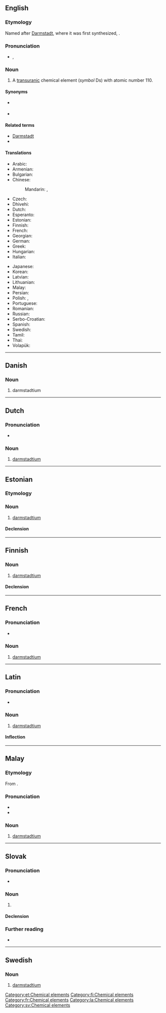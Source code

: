 {{also|Darmstadtium}}
==English==
{{elements|Ds|meitnerium|Mt|roentgenium|Rg}}

===Etymology===
Named after [[w:Darmstadt|Darmstadt]], where it was first synthesized, {{suffix|en||ium}}.

===Pronunciation===
* {{enPR|därmshtä'tēəm}}, {{IPA|/dɑːɹmˈʃtɑːtiəm/|lang=en}}

===Noun===
{{en-noun|-}}
{{wikipedia}}

# A [[transuranic]] chemical element (''symbol'' Ds) with atomic number 110.

====Synonyms====
* {{l|en|eka-platinum}} {{qualifier|used before the element was discovered}}
* {{l|en|ununnilium}} {{qualifier|used before the element was officially named}}

====Related terms====
* [[w:Darmstadt|Darmstadt]]
* {{l|en|darmstadtate}}

====Translations====
{{trans-top|transuranic chemical element with atomic number 110}}
* Arabic: {{t|ar|دَارْمْشْتَادْتِيُوم|tr=darmštadtiyum|m}}
* Armenian: {{t|hy|դարմշտադիում}}
* Bulgarian: {{t|bg|дармщадтий|tr=dármštadtij|m}}
* Chinese:
*: Mandarin: {{t+|cmn|鐽|sc=Hani}}, {{t+|cmn|𫟼|tr=dá|sc=Hani}}
* Czech: {{t+|cs|darmstadtium}}
* Dhivehi: {{t-needed|dv}}
* Dutch: {{t+|nl|darmstadtium|n}}
* Esperanto: {{t+|eo|darmŝtatio}}
* Estonian: {{t+|et|darmstadtium}}
* Finnish: {{t+|fi|darmstadtium}}
* French: {{t+|fr|darmstadtium|m}}
* Georgian: {{t|ka|დარმშტატიუმი}}
* German: {{t+|de|Darmstadtium|n}}
* Greek: {{t+|el|νταρμστάντιο|n}}
* Hungarian: {{t+|hu|darmstadtium}}
* Italian: {{t+|it|darmstadtio|m}}
{{trans-mid}}
* Japanese: {{t+|ja|ダームスタチウム|tr=dāmusutachiumu}}
* Korean: {{t|ko|다름슈타튬}}
* Latvian: {{t|lv|darmstadtis}}
* Lithuanian: {{t+|lt|darmstadtis|m}}
* Malay: {{t|ms|darmstadtium}}
* Persian: {{t|fa|دارمشتادیم|tr=dârmeštâdiom|sc=fa-Arab}}
* Polish: {{t+|pl|darmsztadt}}, {{t|pl|darmstadt|m}}
* Portuguese: {{t+|pt|darmstádio|m}}
* Romanian: {{t+|ro|darmstadtiu|n}}
* Russian: {{t+|ru|да́рмштадтий|m}}
* Serbo-Croatian: {{t|sh|darmstadij|m}}
* Spanish: {{t+|es|darmstatio|m}}
* Swedish: {{t+|sv|darmstadtium}}
* Tamil: {{t|ta|டாம்ஸ்ராட்டியம்|tr=ţāmsrāţţiyam}}
* Thai: {{t|th|ดาร์มลตัดเชียม|tr=dāmsatatchiam}}
* Volapük: {{t+|vo|darmstatin}}
{{trans-bottom}}

----

==Danish==

===Noun===
{{da-noun}}

# darmstadtium

----

==Dutch==
{{wikipedia|lang=nl}}
{{elements|Ds|meitnerium|Mt|roentgenium|Rg|lang=nl}}

===Pronunciation===
* {{audio|Nl-darmstadtium.ogg|Audio|lang=nl}}

===Noun===
{{nl-noun|n|-|-}}

# [[#English|darmstadtium]]

----

==Estonian==

===Etymology===
{{rfe|lang=et}}

===Noun===
{{et-noun|darmstadtiumi|darmstadtiumi|par2=darmstadtiumit}}

# [[#English|darmstadtium]]

====Declension====
{{et-decl-seminar|darmstadtium|nopl=1}}
{{et-decl-õpik|n=sg|darmstadtium|i}}

[[Category:et:Chemical elements]]

----

==Finnish==
{{wikipedia|lang=fi}}

===Noun===
{{fi-noun}}

# [[#English|darmstadtium]]

====Declension====
{{fi-decl-risti|darmstadtium|||a|i=0|nopl=1}}

[[Category:fi:Chemical elements]]

----

==French==
===Pronunciation===
* {{fr-IPA|darmstattium}}

===Noun===
{{fr-noun|m}}

# [[#English|darmstadtium]]

[[Category:fr:Chemical elements]]

----

==Latin==
{{wikipedia|lang=la}}

===Pronunciation===
* {{la-IPA|darmstadtium}}

===Noun===
{{la-noun|darmstadtium|darmstadtiī|n|second}}

# [[#English|darmstadtium]]

====Inflection====
{{la-decl-2nd-N|darmstadti}}

[[Category:la:Chemical elements]]

----

==Malay==
{{wikipedia|lang=ms}}
{{elements|Ds|meitnerium|Mt|roentgenium|Rg|lang=ms}}

===Etymology===
From {{etyl|en|ms}} {{m|en|darmstadtium}}.

===Pronunciation===
* {{IPA|[da(r)mstattiom]|[da(r)mstattiəm]|lang=ms}}
* {{rhymes|iom|jom|om|lang=ms}}

===Noun===
{{head|ms|noun}}

# [[#English|darmstadtium]] {{gloss|chemical element}}

----

==Slovak==
{{elements|Ds|meitnerium|Mt|roentgenium|Rg|lang=sk}}

===Pronunciation===
* {{IPA|/ˈdarmʃtatium/|lang=sk}}

===Noun===
{{sk-noun|g=n|gen=darmstadtia|decl=mesto}}

# {{l|en|darmstadtium}} {{gloss|element}}

====Declension====
{{sk-decl-noun-sg|darmstadtium|darmstadtia|darmstadtiu|darmstadtium|darmstadtiu|darmstadtiom}}

===Further reading===
* {{R:SDK}}

----

==Swedish==

===Noun===
{{sv-noun|n}}

# [[#English|darmstadtium]]

[[Category:sv:Chemical elements]]